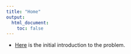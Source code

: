 ```yaml
---
title: "Home"
output:
  html_document:
    toc: false
---
```


* [Here](intro.html) is the initial introduction to the problem.

